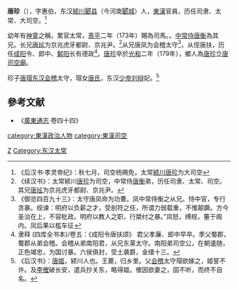 '''唐珍'''（{{bd|?||179年||catIdx=T唐}}），字惠伯，东汉[[颍川|颍川]][[郾县|郾县]]（今河南[[郾城|郾城]]）人，[[東漢|東漢]]官員，历任司隶、太常、大司空。<ref>《后汉书·孝灵帝纪》：秋七月，司空杨赐免，太常[[颍川|颍川]][[唐珍|唐珍]]为大司空
</ref>

幼年有[[神童|神童]]之稱，累官太常，[[熹平|熹平]]二年（173年）賜為司馬。{{or|[[唐珍|唐珍]]五世祖為[[沛郡|沛郡]][[唐林_(汉朝)|唐林]]，字子高，西汉末年新朝人物}}。[[中常侍|中常侍]][[唐衡|唐衡]]為其兄。长兄[[唐玹|唐玹]]为京兆虎牙都尉、京兆尹。<ref>《续汉书》：太常颍川[[唐珍|唐珍]]为司空，中常侍[[唐衡|唐衡]]弟，历任司隶、太常、司空。其兄[[唐玹|唐玹]]为京兆虎牙都尉、京兆尹。</ref>从兄唐凤为会稽太守<ref>《御览四百九十三》：太守唐凤命为功曹。凤中常侍衡之从兄。恃中官，专行贪暴。规谏：明府以负薪之才，受剖符之任，所谓力弱载重，不惟颠蹶。方今圣治在上，不容秕政。明府以教人之职，行桀纣之暴。”凤怒，缚规，箠于阁内。凤后果以槛车征 </ref>，从侄唐扶，历任[[濮州|成阳]]令、郎中、[[鄡阳县|鄡阳]]长有德政<ref>隶释 (四库全书本)/卷五：《成阳令唐扶颂》 君父孝廉、郎中早卒。季父蜀郡，蜀郡从弟会稽。会稽从弟南阳君，从兄东莱太守。南阳弟司空公，在朝逶随，正色竭忠，为国讨暴。六侯俱封，受土袭爵，金缙十三。</ref>。[[唐珍|唐珍]]卒於[[光和|光和]]二年（179年），鄉人為[[唐珍|唐珍]]立[[唐司空廟|唐司空廟]]。

珍子[[唐瑁|唐瑁]][[东汉|东汉]][[会稽|会稽]]太守，瑁女[[唐姬_(东汉)|唐氏]]，东汉[[刘辩|少帝]][[刘辩|刘辩]]妃。<ref>《后汉书》：[[唐姬_(东汉)|唐姬]]，颍川人也。王薨，归乡里。父[[会稽|会稽]]太守瑁欲嫁之，姬誓不许。及[[李傕|李傕]]破长安，遣兵抄关东，略得姬。傕因欲妻之，固不听，而终不自名。</ref>

==參考文献==
{{reflist}}

*《[[廣東通志|廣東通志]]‧卷四十四》
{{東漢大司空司空}}


[[category:東漢政治人物|category:東漢政治人物]]
[[category:東漢司空|category:東漢司空]]
[[Category:唐姓|Z]]
[[Category:东汉太常|Category:东汉太常]]